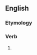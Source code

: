 ==English==

===Etymology===
{{suffix|rumble|eth}}

===Verb===
{{en-verb form}}

# {{archaic third-person singular of|rumble}}

{{count page|[[Wiktionary:Page count]]}}